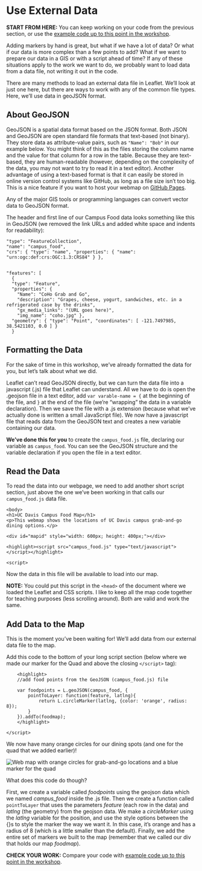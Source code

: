 # Use External Data

**START FROM HERE:** You can keep working on your code from the previous section, or use the [example code up to this point in the workshop](https://github.com/ucdavisdatalab/workshop_web_maps/blob/main/example_code/end_of_sec_5.html).


Adding markers by hand is great, but what if we have a lot of data? Or what if our data is more complex than a few points to add? What if we want to prepare our data in a GIS or with a script ahead of time? If any of these situations apply to the work we want to do, we probably want to load data from a data file, not writing it out in the code.

There are many methods to load an external data file in Leaflet. We'll look at just one here, but there are ways to work with any of the common file types. Here, we'll use data in geoJSON format.

## About GeoJSON

GeoJSON is a spatial data format based on the JSON format. Both JSON and GeoJSON are open standard file formats that text-based (not binary). They store data as attribute-value pairs, such as `"Name": "Bob"` in our example below. You might think of this as the files storing the column name and the value for that column for a row in the table. Because they are text-based, they are human-readable (however, depending on the complexity of the data, you may not want to try to read it in a text editor). Another advantage of using a text-based format is that it can easily be stored in online version control systems like GitHub, as long as a file size isn't too big. This is a nice feature if you want to host your webmap on [GitHub Pages](https://pages.github.com/).

Any of the major GIS tools or programming languages can convert vector data to GeoJSON format.

The header and first line of our Campus Food data looks something like this in GeoJSON (we removed the link URLs and added white space and indents for readability):

```
"type": "FeatureCollection",
"name": "campus_food",
"crs": { "type": "name", "properties": { "name": "urn:ogc:def:crs:OGC:1.3:CRS84" } },


"features": [
  { 
  "type": "Feature", 
  "properties": { 
    "Name": "CoHo Grab and Go", 
    "description": "Grapes, cheese, yogurt, sandwiches, etc. in a refrigerated case by the drinks",
    "gx_media_links": "(URL goes here)", 
    "img_name": "coho.jpg" }, 
  "geometry": { "type": "Point", "coordinates": [ -121.7497985, 38.5421103, 0.0 ] } 
  }

```

## Formatting the Data

For the sake of time in this workshop, we've already formatted the data for you, but let's talk about what we did.

Leaflet can't read GeoJSON directly, but we can turn the data file into a javascript (.js) file that Leaflet can understand. All we have to do is open the .geojson file in a text editor, add `var varable-name = {` at the beginning of the file, and `}` at the end of the file (we're "wrapping" the data in a variable declaration). Then we save the file with a .js extension (because what we've actually done is written a small JavaScript file).  We now have a javascript file that reads data from the GeoJSON text and creates a new variable containing our data.

**We've done this for you** to create the `campus_food.js` file, declaring our variable as `campus_food`.  You can see the GeoJSON structure and the variable declaration if you open the file in a text editor.

## Read the Data

To read the data into our webpage, we need to add another short script section, just above the one we've been working in that calls our `campus_food.js` data file.

```
<body>
<h1>UC Davis Campus Food Map</h1>
<p>This webmap shows the locations of UC Davis campus grab-and-go dining options.</p>

<div id="mapid" style="width: 600px; height: 400px;"></div>

<highlight><script src="campus_food.js" type="text/javascript"></script></highlight>

<script>
```

Now the data in this file will be available to load into our map.

**NOTE:** You could put this script in the `<head>` of the document where we loaded the Leaflet and CSS scripts. I like to keep all the map code together for teaching purposes (less scrolling around). Both are valid and work the same.

## Add Data to the Map

This is the moment you've been waiting for! We'll add data from our external data file to the map.

Add this code to the bottom of your long script section (below where we made our marker for the Quad and above the closing `</script>` tag):

```
	<highlight>
	//add food points from the GeoJSON (campus_food.js) file

	var foodpoints = L.geoJSON(campus_food, {  
		pointToLayer: function(feature, latlng){  
			return L.circleMarker(latlng, {color: 'orange', radius: 8});
		}
	}).addTo(foodmap);
	</highlight>
	
</script>
```
We now have many orange circles for our dining spots (and one for the quad that we added earlier)!

![](images/webpage_section_6-4.png "Web map with orange circles for grab-and-go locations and a blue marker for the quad")

What does this code do though?

First, we create a variable called *foodpoints* using the geojson data which we named *campus_food* inside the .js file. Then we create a function called `pointToLayer` that uses the parameters *feature* (each row in the data) and *latlng* (the geometry) from the geojson data. We make a *circleMarker* using the *latlng* variable for the position, and use the style options between the {}s to style the marker the way we want it. In this case, it's orange and has a radius of 8 (which is a little smaller than the default). Finally, we add the entire set of markers we built to the map (remember that we called our div that holds our map *foodmap*).

**CHECK YOUR WORK:** Compare your code with [example code up to this point in the workshop](https://github.com/ucdavisdatalab/workshop_web_maps/blob/main/example_code/end_of_sec_6.html).
